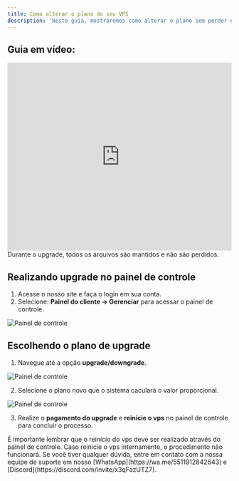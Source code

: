 ```yaml
---
title: Como alterar o plano do seu VPS
description: 'Neste guia, mostraremos como alterar o plano sem perder nenhum arquivo.'
---
```


## Guia em vídeo:
<iframe
  width="100%"
  height="422"
  src="https://www.youtube.com/embed/rJ1h3FAFXe4?si=GpBmzygQxYxbee1B"
  title="YouTube video player"
  frameborder="0"
  allow="accelerometer; autoplay; clipboard-write; encrypted-media; gyroscope; picture-in-picture"
  allowfullscreen
></iframe>

<Warning>
Durante o upgrade, todos os arquivos são mantidos e não são perdidos.
</Warning>

## Realizando upgrade no painel de controle
1. Acesse o nosso site e faça o login em sua conta.
2. Selecione: **Painel do cliente -> Gerenciar** para acessar o painel de controle.

<img
  className="block"
  src="/images/painel-de-controle.png"
  alt="Painel de controle"
/>

## Escolhendo o plano de upgrade

1. Navegue até a opção **upgrade/downgrade**.

<img
  className="block"
  src="/images/upgrade.png"
  alt="Painel de controle"
/>

2. Selecione o plano novo que o sistema caculará o valor proporcional.

<img
  className="block"
  src="/images/upgrade-planos.png"
  alt="Painel de controle"
/>

3. Realize o **pagamento do upgrade** e **reinicie o vps** no painel de controle para concluir o processo.

<Warning>
É importante lembrar que o reinício do vps deve ser realizado através do painel de controle. Caso reinicie o vps internamente, o procedimento não funcionará.
</Warning>

<Check>
Se você tiver qualquer dúvida, entre em contato com a nossa equipe de suporte
em nosso [WhatsApp](https://wa.me/5511912842643) 
e [Discord](https://discord.com/invite/x3qFazUTZ7).
</Check>